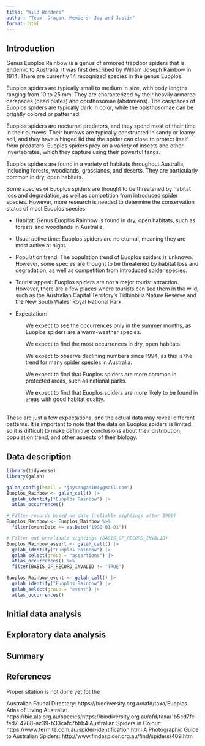 ```yaml
---
title: "Wild Wonders"
author: "Team- Dragon, Members- Jay and Justin"
format: html
---
```


## Introduction

Genus Euoplos Rainbow is a genus of armored trapdoor spiders that is endemic to Australia. It was first described by William Joseph Rainbow in 1914. There are currently 14 recognized species in the genus Euoplos.

Euoplos spiders are typically small to medium in size, with body lengths ranging from 10 to 25 mm. They are characterized by their heavily armored carapaces (head plates) and opisthosomae (abdomens). The carapaces of Euoplos spiders are typically dark in color, while the opisthosomae can be brightly colored or patterned.

Euoplos spiders are nocturnal predators, and they spend most of their time in their burrows. Their burrows are typically constructed in sandy or loamy soil, and they have a hinged lid that the spider can close to protect itself from predators. Euoplos spiders prey on a variety of insects and other invertebrates, which they capture using their powerful fangs.

Euoplos spiders are found in a variety of habitats throughout Australia, including forests, woodlands, grasslands, and deserts. They are particularly common in dry, open habitats.

Some species of Euoplos spiders are thought to be threatened by habitat loss and degradation, as well as competition from introduced spider species. However, more research is needed to determine the conservation status of most Euoplos species.

- Habitat: Genus Euoplos Rainbow is found in dry, open habitats, such as forests and woodlands in Australia.

- Usual active time: Euoplos spiders are no
cturnal, meaning they are most active at night.

- Population trend: The population trend of Euoplos spiders is unknown. However, some species are thought to be threatened by habitat loss and degradation, as well as competition from introduced spider species.

- Tourist appeal: Euoplos spiders are not a major tourist attraction. However, there are a few places where tourists can see them in the wild, such as the Australian Capital Territory's Tidbinbilla Nature Reserve and the New South Wales' Royal National Park.

- Expectation:

<p style="padding-left: 50px;">We expect to see the occurrences only in the summer months, as Euoplos spiders are a warm-weather species.</p>
<p style="padding-left: 50px;">We expect to find the most occurrences in dry, open habitats.</p>
<p style="padding-left: 50px;">We expect to observe declining numbers since 1994, as this is the trend for many spider species in Australia.</p>
<p style="padding-left: 50px;">We expect to find that Euoplos spiders are more common in protected areas, such as national parks.</p>
<p style="padding-left: 50px;">We expect to find that Euoplos spiders are more likely to be found in areas with good habitat quality.</p>

<br>These are just a few expectations, and the actual data may reveal different patterns. It is important to note that the data on Euoplos spiders is limited, so it is difficult to make definitive conclusions about their distribution, population trend, and other aspects of their biology.




## Data description

<!--
2. Download all the occurrence records from the Atlas of Living Australia, ideally scripted using the `atlas_occurrences()` function from the `galah` package. Make sure you include date, time, collector identification details. Save this into a `data-raw` folder in your repo.
-->

```r
library(tidyverse)
library(galah)
```


```r

galah_config(email = "jaysangani04@gmail.com")
Euoplos_Rainbow <- galah_call() |>
  galah_identify("Euoplos Rainbow") |>
  atlas_occurrences()

# Filter records based on date (reliable sightings after 1990)
Euoplos_Rainbow <- Euoplos_Rainbow %>%
  filter(eventDate >= as.Date("1990-01-01"))

# Filter out unreliable sightings (BASIS_OF_RECORD_INVALID)
Euoplos_Rainbow_assert <- galah_call() |>
  galah_identify("Euoplos Rainbow") |>
  galah_select(group = "assertions") |>
  atlas_occurrences() %>%
  filter(BASIS_OF_RECORD_INVALID != "TRUE")

Euoplos_Rainbow_event <- galah_call() |>
  galah_identify("Euoplos Rainbow") |>
  galah_select(group = "event") |>
  atlas_occurrences()

```



## Initial data analysis

<!--
3. Perform a data quality check, and then go ahead and clean the data, saving only the wild sightings. Save the resulting data in a `data` folder as an `WILD_THING_COMMON_NAME.rda` file, so that any special variable types are clearly available. (Replace `WILD_THING_COMMON_NAME` with lower case common name of your assigned wild thing.) *Note:* Some are museum or historical records or live in an animal sanctuary or zoo, which do not truly capture their wild behaviour. Downloading the event information (`galah_select(group = "event")`) can help identify wild sightings.

Weather data pre-processing here too.
-->

## Exploratory data analysis

<!--
4. Make plots of the data to check each of your expectations, and report what you learn. *Note:* This might also be a place where visual inference methods *may* be useful to determine if what is seen agrees or disputes what you expected. 

Weather data exploration here too.
-->

## Summary 

## References

Proper sitation is not done yet fot the 

Australian Faunal Directory: https://biodiversity.org.au/afd/taxa/Euoplos
Atlas of Living Australia: https://bie.ala.org.au/species/https://biodiversity.org.au/afd/taxa/1b5cd7fc-fed7-4788-ac39-b33cafc7bbb4
Australian Spiders in Colour: https://www.termite.com.au/spider-identification.html
A Photographic Guide to Australian Spiders: http://www.findaspider.org.au/find/spiders/409.htm

